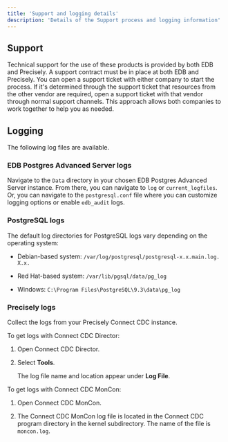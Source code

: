 ```yaml
---
title: 'Support and logging details'
description: 'Details of the Support process and logging information'
---
```


## Support

Technical support for the use of these products is provided by both EDB and Precisely. A support contract must be in place at both EDB and Precisely. You can open a support ticket with either company to start the process. If it's determined through the support ticket that resources from the other vendor are required, open a support ticket with that vendor through normal support channels. This approach allows both companies to work together to help you as needed.

## Logging

The following log files are available.

### EDB Postgres Advanced Server logs

Navigate to the `Data` directory in your chosen EDB Postgres Advanced Server instance. From there, you can navigate to `log` or `current_logfiles`. Or, you can navigate to the `postgresql.conf` file where you can customize logging options or enable `edb_audit` logs.

### PostgreSQL logs

The default log directories for PostgreSQL logs vary depending on the operating system:

- Debian-based system: `/var/log/postgresql/postgresql-x.x.main.log. X.x.`

- Red Hat-based system: `/var/lib/pgsql/data/pg_log`

- Windows: `C:\Program Files\PostgreSQL\9.3\data\pg_log`

### Precisely logs

Collect the logs from your Precisely Connect CDC instance.

To get logs with Connect CDC Director:

1. Open Connect CDC Director.

2. Select **Tools**.

    The log file name and location appear under **Log File**.

To get logs with Connect CDC MonCon:

1. Open Connect CDC MonCon.

2. The Connect CDC MonCon log file is located in the Connect CDC program directory in the kernel subdirectory. The name of the file is `moncon.log`.
